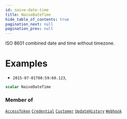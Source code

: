 ```yaml
---
id: naive-date-time
title: NaiveDateTime
hide_table_of_contents: true
pagination_next: null
pagination_prev: null
---
```








ISO 8601 combined date and time without timezone.

# Examples

* `2015-07-01T08:59:60.123`,

```graphql
scalar NaiveDateTime
```




### Member of

[`AccessToken`](/api/objects/access-token)  <Badge class="secondary" text="object"/><Bullet />[`Credential`](/api/objects/credential)  <Badge class="secondary" text="object"/><Bullet />[`Customer`](/api/objects/customer)  <Badge class="secondary" text="object"/><Bullet />[`UpdateHistory`](/api/objects/update-history)  <Badge class="secondary" text="object"/><Bullet />[`Webhook`](/api/objects/webhook)  <Badge class="secondary" text="object"/>



